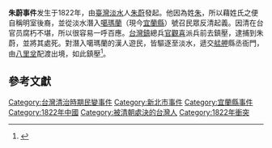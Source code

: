 {{multiple issues|
{{copy edit|time=2015-04-04T06:42:09+00:00}}
{{expand|time=2015-04-04T06:42:09+00:00}}
{{refimprove|time=2015-04-04T06:42:09+00:00}}
}}
{{Infobox Hokkien name
| title      = 朱蔚
| hanji      = 朱蔚
| poj        = Chu Ùi
| sinbhundzi = 
| hanlo      = 
| tl         = Tsu Uì
| bp         = 
| hongim     = 
| hokkienipa = 
| lm         = 
| image      = 
| image_size = 
| caption    = 
}}
'''朱蔚事件'''发生于1822年，由[[臺灣|臺灣]][[淡水|淡水]]人[[朱蔚|朱蔚]]發起。他因為姓[[朱姓|朱]]，所以藉姓氏之便自稱明室後裔，並從淡水潛入[[噶瑪蘭|噶瑪蘭]]（現今[[宜蘭縣|宜蘭縣]]）號召民眾反清起義。因清在台官员腐朽不堪，所以很容易一呼百應。[[台灣鎮|台灣鎮]]總兵[[官觀喜|官觀喜]]派兵前去鎮壓，逮捕到朱蔚，並將其處死。對潛入噶瑪蘭的漢人遊民，皆驅逐至淡水，遞交[[艋舺|艋舺]]縣丞衙門，由[[八里坌|八里坌]]配渡出境，如此鎮壓<ref>{{Cite web |url=http://www.taiwanus.net/history/3/28.htm |title=一八二二年朱蔚 |access-date=2010-05-21 |archive-date=2019-08-07 |archive-url=https://web.archive.org/web/20190807203606/http://www.taiwanus.net/history/3/28.htm |dead-url=no }}</ref>。

== 參考文獻 ==
{{REFLIST}}

{{台灣戰爭史}}
{{台灣清治時期民變領導人}}

[[Category:台灣清治時期民變事件|Category:台灣清治時期民變事件]]
[[Category:新北市事件|Category:新北市事件]]
[[Category:宜蘭縣事件|Category:宜蘭縣事件]]
[[Category:1822年中國|Category:1822年中國]]
[[Category:被清朝處決的台灣人|Category:被清朝處決的台灣人]]
[[Category:1822年衝突|Category:1822年衝突]]


{{台湾历史小作品}}